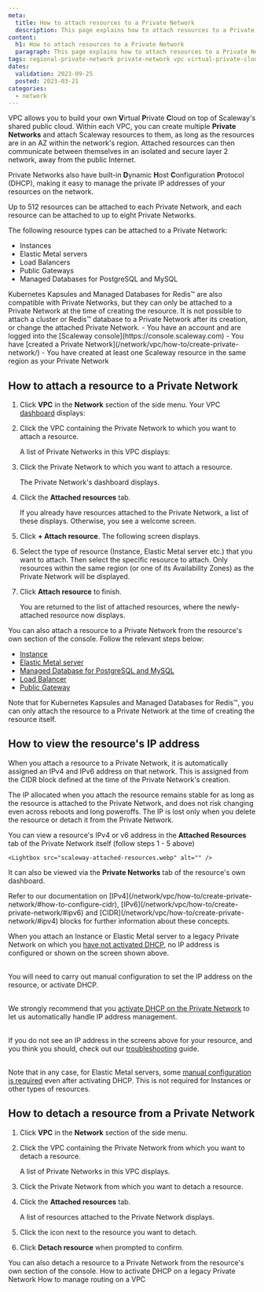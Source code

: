 ```yaml
---
meta:
  title: How to attach resources to a Private Network
  description: This page explains how to attach resources to a Private Network in a Scaleway VPC
content:
  h1: How to attach resources to a Private Network
  paragraph: This page explains how to attach resources to a Private Network in a Scaleway VPC
tags: regional-private-network private-network vpc virtual-private-cloud attach detach resources regional
dates:
  validation: 2023-09-25
  posted: 2023-03-21
categories:
  - network
---
```



VPC allows you to build your own **V**irtual **P**rivate **C**loud on top of Scaleway's shared public cloud. Within each VPC, you can create multiple **Private Networks** and attach Scaleway resources to them, as long as the resources are in an AZ within the network's region. Attached resources can then communicate between themselves in an isolated and secure layer 2 network, away from the public Internet.

Private Networks also have built-in **D**ynamic **H**ost **C**onfiguration **P**rotocol (DHCP), making it easy to manage the private IP addresses of your resources on the network.

Up to 512 resources can be attached to each Private Network, and each resource can be attached to up to eight Private Networks.

The following resource types can be attached to a Private Network:
- Instances
- Elastic Metal servers
- Load Balancers
- Public Gateways
- Managed Databases for PostgreSQL and MySQL

<Message type="note">
 Kubernetes Kapsules and Managed Databases for Redis™ are also compatible with Private Networks, but they can only be attached to a Private Network at the time of creating the resource. It is not possible to attach a cluster or Redis™ database to a Private Network after its creation, or change the attached Private Network.
</Message>

<Macro id="iam-requirements" />
 
<Message type="requirement">
  - You have an account and are logged into the [Scaleway console](https://console.scaleway.com)
  - You have [created a Private Network](/network/vpc/how-to/create-private-network/)
  - You have created at least one Scaleway resource in the same region as your Private Network
</Message>

## How to attach a resource to a Private Network

1. Click **VPC** in the **Network** section of the side menu. Your VPC [dashboard](https://console.scaleway.com/vpc/vpc) displays:

    <Lightbox src="scaleway-default-vpc.webp" alt="" />

2. Click the VPC containing the Private Network to which you want to attach a resource. 

    A list of Private Networks in this VPC displays:

    <Lightbox src="scaleway-pns.webp" alt="" />

3. Click the Private Network to which you want to attach a resource.

    The Private Network's dashboard displays.

    <Lightbox src="scaleway-pn-overview.webp" alt="" />

4. Click the **Attached resources** tab.

    If you already have resources attached to the Private Network, a list of these displays. Otherwise, you see a welcome screen.

5. Click **+ Attach resource**. The following screen displays.

    <Lightbox src="scaleway-attach-resource.webp" alt="" />

6. Select the type of resource (Instance, Elastic Metal server etc.) that you want to attach. Then select the specific resource to attach. Only resources within the same region (or one of its Availability Zones) as the Private Network will be displayed.

7. Click **Attach resource** to finish.

    You are returned to the list of attached resources, where the newly-attached resource now displays.

<Message type="tip">

You can also attach a resource to a Private Network from the resource's own section of the console. Follow the relevant steps below:
- [Instance](/compute/instances/how-to/use-private-networks/#how-to-attach-instances-to-a-private-network)
- [Elastic Metal server](/bare-metal/elastic-metal/how-to/use-private-networks/#from-the-elastic-metal-section-of-the-console)
- [Managed Database for PostgreSQL and MySQL](/managed-databases/postgresql-and-mysql/how-to/connect-database-private-network/)
- [Load Balancer](/network/load-balancer/how-to/use-with-private-network/)
- [Public Gateway](/network/vpc/how-to/create-private-network/#how-to-attach-and-detach-resources-tofrom-a-private-network)

Note that for Kubernetes Kapsules and Managed Databases for Redis™, you can only attach the resource to a Private Network at the time of creating the resource itself.
</Message>

## How to view the resource's IP address

When you attach a resource to a Private Network, it is automatically assigned an IPv4 and IPv6 address on that network. This is assigned from the CIDR block defined at the time of the Private Network's creation. 

The IP allocated when you attach the resource remains stable for as long as the resource is attached to the Private Network, and does not risk changing even across reboots and long poweroffs. The IP is lost only when you delete the resource or detach it from the Private Network.

You can view a resource's IPv4 or v6 address in the **Attached Resources** tab of the Private Network itself (follow steps 1 - 5 above)

    <Lightbox src="scaleway-attached-resources.webp" alt="" />

It can also be viewed via the **Private Networks** tab of the resource's own dashboard.

<Message type="tip">
Refer to our documentation on [IPv4](/network/vpc/how-to/create-private-network/#how-to-configure-cidr), [IPv6](/network/vpc/how-to/create-private-network/#ipv6) and [CIDR](/network/vpc/how-to/create-private-network/#ipv4) blocks for further information about these concepts.
</Message>

<Message type="important">

When you attach an Instance or Elastic Metal server to a legacy Private Network on which you [have not activated DHCP](/network/vpc/reference-content/vpc-migration/#dhcp-activation-on-pre-existing-private-networks), no IP address is configured or shown on the screen shown above.<br /><br />

You will need to carry out manual configuration to set the IP address on the resource, or activate DHCP.<br /><br />

We strongly recommend that you [activate DHCP on the Private Network](/network/vpc/how-to/activate-dhcp/) to let us automatically handle IP address management. <br /> <br />

If you do not see an IP address in the screens above for your resource, and you think you should, check out our [troubleshooting](/network/vpc/troubleshooting/resource-attached-no-ip/) guide. <br /> <br />

Note that in any case, for Elastic Metal servers, some [manual configuration is required](/bare-metal/elastic-metal/how-to/use-private-networks/#how-to-configure-the-network-interface-on-your-elastic-metal-server-for-private-networks) even after activating DHCP. This is not required for Instances or other types of resources.
</Message>

## How to detach a resource from a Private Network

1. Click **VPC** in the **Network** section of the side menu.

2. Click the VPC containing the Private Network from which you want to detach a resource.

    A list of Private Networks in this VPC displays.

3. Click the Private Network from which you want to detach a resource.

4. Click the **Attached resources** tab.

    A list of resources attached to the Private Network displays.

    <Lightbox src="scaleway-attached-resources.webp" alt="" />

5. Click the <Icon name="unlink" /> icon next to the resource you want to detach.

6. Click **Detach resource** when prompted to confirm.

<Message type="tip">
You can also detach a resource to a Private Network from the resource's own section of the console.
</Message>

<Navigation title="See Also">
  <PreviousButton to="/network/vpc/how-to/activate-dhcp/">How to activate DHCP on a legacy Private Network</PreviousButton>
  <NextButton to="/network/vpc/how-to/manage-routing/">How to manage routing on a VPC</NextButton>
</Navigation>
